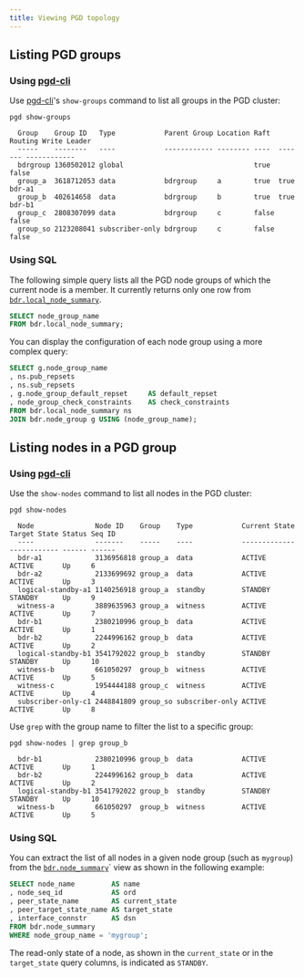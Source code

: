 ```yaml
---
title: Viewing PGD topology
---
```



## Listing PGD groups

### Using [pgd-cli](../pgd-cli)

Use [pgd-cli](../pgd-cli)'s `show-groups` command to list all groups in the PGD cluster:

```shell
pgd show-groups
```
```console
  Group    Group ID   Type            Parent Group Location Raft  Routing Write Leader
  -----    --------   ----            ------------ -------- ----  ------- ------------
  bdrgroup 1360502012 global                                true  false
  group_a  3618712053 data            bdrgroup     a        true  true    bdr-a1
  group_b  402614658  data            bdrgroup     b        true  true    bdr-b1
  group_c  2808307099 data            bdrgroup     c        false false
  group_so 2123208041 subscriber-only bdrgroup     c        false false
```

### Using SQL

The following simple query lists all the PGD node groups of which the current
node is a member. It currently returns only one row from
[`bdr.local_node_summary`](/pgd/latest/reference/catalogs-visible#bdrlocal_node_summary).

```sql
SELECT node_group_name
FROM bdr.local_node_summary;
```

You can display the configuration of each node group using a more
complex query:

```sql
SELECT g.node_group_name
, ns.pub_repsets
, ns.sub_repsets
, g.node_group_default_repset     AS default_repset
, node_group_check_constraints    AS check_constraints
FROM bdr.local_node_summary ns
JOIN bdr.node_group g USING (node_group_name);
```

## Listing nodes in a PGD group

### Using [pgd-cli](../pgd-cli)

Use the `show-nodes` command to list all nodes in the PGD cluster:

```shell
pgd show-nodes
```
```console
  Node               Node ID    Group    Type            Current State Target State Status Seq ID
  ----               -------    -----    ----            ------------- ------------ ------ ------
  bdr-a1             3136956818 group_a  data            ACTIVE        ACTIVE       Up     6
  bdr-a2             2133699692 group_a  data            ACTIVE        ACTIVE       Up     3
  logical-standby-a1 1140256918 group_a  standby         STANDBY       STANDBY      Up     9
  witness-a          3889635963 group_a  witness         ACTIVE        ACTIVE       Up     7
  bdr-b1             2380210996 group_b  data            ACTIVE        ACTIVE       Up     1
  bdr-b2             2244996162 group_b  data            ACTIVE        ACTIVE       Up     2
  logical-standby-b1 3541792022 group_b  standby         STANDBY       STANDBY      Up     10
  witness-b          661050297  group_b  witness         ACTIVE        ACTIVE       Up     5
  witness-c          1954444188 group_c  witness         ACTIVE        ACTIVE       Up     4
  subscriber-only-c1 2448841809 group_so subscriber-only ACTIVE        ACTIVE       Up     8
```

Use `grep` with the group name to filter the list to a specific group:

```shell
pgd show-nodes | grep group_b
```
```console
  bdr-b1             2380210996 group_b  data            ACTIVE        ACTIVE       Up     1
  bdr-b2             2244996162 group_b  data            ACTIVE        ACTIVE       Up     2
  logical-standby-b1 3541792022 group_b  standby         STANDBY       STANDBY      Up     10
  witness-b          661050297  group_b  witness         ACTIVE        ACTIVE       Up     5
```

### Using SQL

You can extract the list of all nodes in a given node group (such as `mygroup`)
from the [`bdr.node_summary`](/pgd/latest/reference/catalogs-visible#bdrnode_summary)` view as shown in the following
example:

```sql
SELECT node_name         AS name
, node_seq_id            AS ord
, peer_state_name        AS current_state
, peer_target_state_name AS target_state
, interface_connstr      AS dsn
FROM bdr.node_summary
WHERE node_group_name = 'mygroup';
```

The read-only state of a node, as shown in the
`current_state` or in the `target_state` query columns, is indicated
as `STANDBY`.

